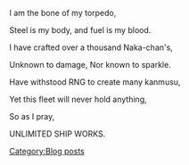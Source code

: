 <p style="text-align:center;">I am the bone of my torpedo,</p>

<p style="text-align:center;">Steel is my body, and fuel is my blood.</p>

<p style="text-align:center;">I have crafted over a thousand Naka-chan's,</p>

<p style="text-align:center;">Unknown to damage, Nor known to sparkle.</p>

<p style="text-align:center;">Have withstood RNG to create many kanmusu,</p>

<p style="text-align:center;">Yet this fleet will never hold anything,</p>

<p style="text-align:center;">So as I pray,</p>

<p style="text-align:center;">UNLIMITED SHIP WORKS.</p>
[[Category:Blog posts]]